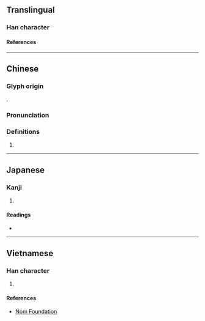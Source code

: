 {{character info/new}}
==Translingual==

===Han character===
{{Han char|rn=38|rad=女|as=07|sn=10|four=46414|canj=VWG|ids=⿰女里}}

====References====
{{Han ref|kx=0261.410|dkj=06287|dj=0528.210|hdz=21051.030|uh=5A0C}}

----

==Chinese==
{{zh-forms}}

===Glyph origin===
{{Han etym}}
{{Han compound|女|里|ls=psc|c1=s|c2=p|t1=woman}}.

===Pronunciation===
{{zh-pron
|m=lǐ
|c=lei5
|mc=y
|oc=y
|cat=n
}}

===Definitions===
{{zh-hanzi}}

# {{zh-only|妯娌}}

----

==Japanese==

===Kanji===
{{ja-kanji|grade=|rs=女07}}

# {{defn|lang=ja|sort=女07}}

====Readings====
* {{ja-readings|on=り|kun=あいよめ}}

----

==Vietnamese==

===Han character===
{{vi-hantu|lí|rs=女07}}

# {{defn|lang=vi|sort=女07}}

====References====
* [http://nomfoundation.org/common/nom_details.php?codepoint=5a0c Nom Foundation]